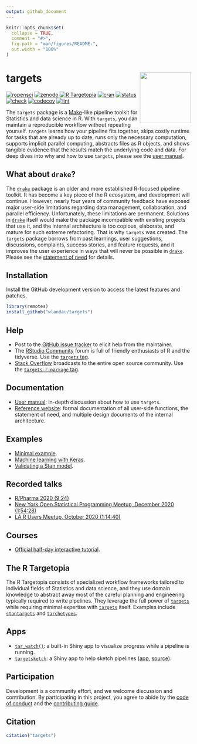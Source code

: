 ```yaml
---
output: github_document
---
```


```r
knitr::opts_chunk$set(
  collapse = TRUE,
  comment = "#>",
  fig.path = "man/figures/README-",
  out.width = "100%"
)
```

# targets <img src='man/figures/logo.png' align="right" height="139"/>

[![ropensci](https://badges.ropensci.org/401_status.svg)](https://github.com/ropensci/software-review/issues/401)
[![zenodo](https://zenodo.org/badge/200093430.svg)](https://zenodo.org/badge/latestdoi/200093430)
[![R Targetopia](https://img.shields.io/badge/R_Targetopia-member-blue?style=flat&labelColor=gray)](https://wlandau.github.io/targetopia.html)
[![cran](http://www.r-pkg.org/badges/version/targets)](https://cran.r-project.org/package=targets)
[![status](https://www.repostatus.org/badges/latest/active.svg)](https://www.repostatus.org/#active)
[![check](https://github.com/wlandau/targets/workflows/check/badge.svg)](https://github.com/wlandau/targets/actions?query=workflow%3Acheck)
[![codecov](https://codecov.io/gh/wlandau/targets/branch/main/graph/badge.svg?token=3T5DlLwUVl)](https://codecov.io/gh/wlandau/targets)
[![lint](https://github.com/wlandau/targets/workflows/lint/badge.svg)](https://github.com/wlandau/targets/actions?query=workflow%3Alint)

The `targets` package is a [Make](https://www.gnu.org/software/make/)-like pipeline toolkit for Statistics and data science in R. With `targets`, you can maintain a reproducible workflow without repeating yourself. `targets` learns how your pipeline fits together, skips costly runtime for tasks that are already up to date, runs only the necessary computation, supports implicit parallel computing, abstracts files as R objects, and shows tangible evidence that the results match the underlying code and data. For deep dives into why and how to use `targets`, please see the [user manual](https://wlandau.github.io/targets-manual).

## What about `drake`?

The [`drake`](https://github.com/ropensci/drake) package is an older and more established R-focused pipeline toolkit. It has become a key piece of the R ecosystem, and development will continue. However, nearly four years of community feedback have exposed major user-side limitations regarding data management, collaboration, and parallel efficiency. Unfortunately, these limitations are permanent. Solutions in [`drake`](https://github.com/ropensci/drake) itself would make the package incompatible with existing projects that use it, and the internal architecture is too copious, elaborate, and mature for such extreme refactoring. That is why `targets` was created. The `targets` package borrows from past learnings, user suggestions, discussions, complaints, success stories, and feature requests, and it improves the user experience in ways that will never be possible in [`drake`](https://github.com/ropensci/drake). Please see the [statement of need](https://wlandau.github.io/targets/articles/need.html) for details.

## Installation

Install the GitHub development version to access the latest features and patches.

```r
library(remotes)
install_github("wlandau/targets")
```

## Help

* Post to the [GitHub issue tracker](https://github.com/wlandau/targets/issues) to elicit help from the maintainer.
* The [RStudio Community](https://community.rstudio.com/) forum is full of friendly enthusiasts of R and the tidyverse. Use the [`targets` tag](https://community.rstudio.com/tag/targets).
* [Stack Overflow](https://stackoverflow.com/) broadcasts to the entire open source community. Use the [`targets-r-package` tag](https://stackoverflow.com/questions/tagged/targets-r-package).

## Documentation

* [User manual](https://wlandau.github.io/targets-manual): in-depth discussion about how to use `targets`.
* [Reference website](https://wlandau.github.io/targets/): formal documentation of all user-side functions, the statement of need, and multiple design documents of the internal architecture.

## Examples

* [Minimal example](https://github.com/wlandau/targets-minimal).
* [Machine learning with Keras](https://github.com/wlandau/targets-keras).
* [Validating a Stan model](https://github.com/wlandau/targets-stan).

## Recorded talks

* [R/Pharma 2020 (9:24)](https://www.youtube.com/watch?v=GRqKJBaC5g4&list=PLMtxz1fUYA5C0YflXsR8EEAQXfjntlV1H&index=6)
* [New York Open Statistical Programming Meetup, December 2020 (1:54:28)](https://youtu.be/Gqn7Xn4d5NI)
* [LA R Users Meetup, October 2020 (1:14:40)](https://www.youtube.com/watch?v=Qq25BUxpJu4)

## Courses

* [Official half-day interactive tutorial](https://github.com/wlandau/targets-tutorial).

## The R Targetopia

The R Targetopia consists of specialized workflow frameworks tailored to individual fields of Statistics and data science, and they use domain knowledge to abstract away most of the careful planning and engineering typically required to write pipelines. They leverage the full power of [`targets`](https://github.com/wlandau/targets) while requiring minimal expertise with [`targets`](https://github.com/wlandau/targets) itself. Examples include [`stantargets`](https://github.com/wlandau/stantargets) and [`tarchetypes`](https://wlandau.github.io/tarchetypes).

## Apps

* [`tar_watch()`](https://wlandau.github.io/targets/reference/tar_watch.html): a built-in Shiny app to visualize progress while a pipeline is running.
* [`targetsketch`](https://wlandau.shinyapps.io/targetsketch): a Shiny app to help sketch pipelines ([app](https://wlandau.shinyapps.io/targetsketch), [source](https://github.com/wlandau/targetsketch)).

## Participation

Development is a community effort, and we welcome discussion and contribution. By participating in this project, you agree to abide by the [code of conduct](https://github.com/wlandau/targets/blob/main/CODE_OF_CONDUCT.md) and the [contributing guide](https://github.com/wlandau/targets/blob/main/CONTRIBUTING.md).

## Citation

```r
citation("targets")
```
